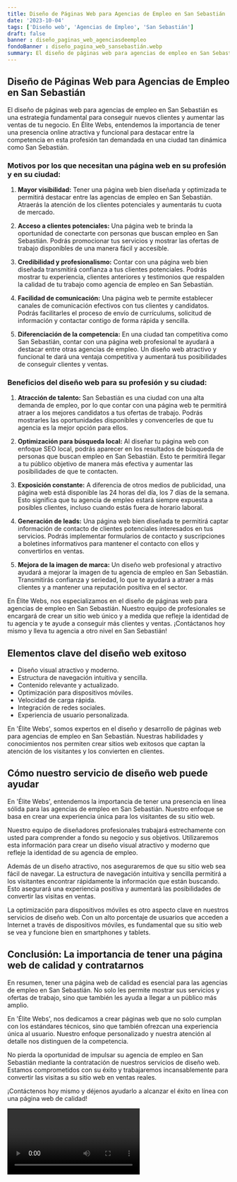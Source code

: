 ```yaml
---
title: Diseño de Páginas Web para Agencias de Empleo en San Sebastián
date: '2023-10-04'
tags: ['Diseño web', 'Agencias de Empleo', 'San Sebastián']
draft: false
banner : diseño_paginas_web_agenciasdeempleo
fondoBanner : diseño_pagina_web_sansebastián.webp
summary: El diseño de páginas web para agencias de empleo en San Sebastián es una estrategia fundamental para conseguir nuevos clientes y aumentar las ventas de tu negocio. En Élite Webs, entendemos la importancia de tener una presencia online atractiva y funcional para destacar entre la competencia en esta profesión tan demandada en una ciudad tan dinámica como San Sebastián.
---
```


## Diseño de Páginas Web para Agencias de Empleo en San Sebastián

El diseño de páginas web para agencias de empleo en San Sebastián es una estrategia fundamental para conseguir nuevos clientes y aumentar las ventas de tu negocio. En Élite Webs, entendemos la importancia de tener una presencia online atractiva y funcional para destacar entre la competencia en esta profesión tan demandada en una ciudad tan dinámica como San Sebastián.

### Motivos por los que necesitan una página web en su profesión y en su ciudad:

1. **Mayor visibilidad:** Tener una página web bien diseñada y optimizada te permitirá destacar entre las agencias de empleo en San Sebastián. Atraerás la atención de los clientes potenciales y aumentarás tu cuota de mercado.

2. **Acceso a clientes potenciales:** Una página web te brinda la oportunidad de conectarte con personas que buscan empleo en San Sebastián. Podrás promocionar tus servicios y mostrar las ofertas de trabajo disponibles de una manera fácil y accesible.

3. **Credibilidad y profesionalismo:** Contar con una página web bien diseñada transmitirá confianza a tus clientes potenciales. Podrás mostrar tu experiencia, clientes anteriores y testimonios que respalden la calidad de tu trabajo como agencia de empleo en San Sebastián.

4. **Facilidad de comunicación:** Una página web te permite establecer canales de comunicación efectivos con tus clientes y candidatos. Podrás facilitarles el proceso de envío de currículums, solicitud de información y contactar contigo de forma rápida y sencilla.

5. **Diferenciación de la competencia:** En una ciudad tan competitiva como San Sebastián, contar con una página web profesional te ayudará a destacar entre otras agencias de empleo. Un diseño web atractivo y funcional te dará una ventaja competitiva y aumentará tus posibilidades de conseguir clientes y ventas.

### Beneficios del diseño web para su profesión y su ciudad:

1. **Atracción de talento:** San Sebastián es una ciudad con una alta demanda de empleo, por lo que contar con una página web te permitirá atraer a los mejores candidatos a tus ofertas de trabajo. Podrás mostrarles las oportunidades disponibles y convencerles de que tu agencia es la mejor opción para ellos.

2. **Optimización para búsqueda local:** Al diseñar tu página web con enfoque SEO local, podrás aparecer en los resultados de búsqueda de personas que buscan empleo en San Sebastián. Esto te permitirá llegar a tu público objetivo de manera más efectiva y aumentar las posibilidades de que te contacten.

3. **Exposición constante:** A diferencia de otros medios de publicidad, una página web está disponible las 24 horas del día, los 7 días de la semana. Esto significa que tu agencia de empleo estará siempre expuesta a posibles clientes, incluso cuando estás fuera de horario laboral.

4. **Generación de leads:** Una página web bien diseñada te permitirá captar información de contacto de clientes potenciales interesados en tus servicios. Podrás implementar formularios de contacto y suscripciones a boletines informativos para mantener el contacto con ellos y convertirlos en ventas.

5. **Mejora de la imagen de marca:** Un diseño web profesional y atractivo ayudará a mejorar la imagen de tu agencia de empleo en San Sebastián. Transmitirás confianza y seriedad, lo que te ayudará a atraer a más clientes y a mantener una reputación positiva en el sector.

En Élite Webs, nos especializamos en el diseño de páginas web para agencias de empleo en San Sebastián. Nuestro equipo de profesionales se encargará de crear un sitio web único y a medida que refleje la identidad de tu agencia y te ayude a conseguir más clientes y ventas. ¡Contáctanos hoy mismo y lleva tu agencia a otro nivel en San Sebastián!

<GifSeo />

<Cta />

## Elementos clave del diseño web exitoso

- Diseño visual atractivo y moderno.
- Estructura de navegación intuitiva y sencilla.
- Contenido relevante y actualizado.
- Optimización para dispositivos móviles.
- Velocidad de carga rápida.
- Integración de redes sociales.
- Experiencia de usuario personalizada.

En 'Élite Webs', somos expertos en el diseño y desarrollo de páginas web para agencias de empleo en San Sebastián. Nuestras habilidades y conocimientos nos permiten crear sitios web exitosos que captan la atención de los visitantes y los convierten en clientes.

## Cómo nuestro servicio de diseño web puede ayudar

En 'Élite Webs', entendemos la importancia de tener una presencia en línea sólida para las agencias de empleo en San Sebastián. Nuestro enfoque se basa en crear una experiencia única para los visitantes de su sitio web.

Nuestro equipo de diseñadores profesionales trabajará estrechamente con usted para comprender a fondo su negocio y sus objetivos. Utilizaremos esta información para crear un diseño visual atractivo y moderno que refleje la identidad de su agencia de empleo.

Además de un diseño atractivo, nos aseguraremos de que su sitio web sea fácil de navegar. La estructura de navegación intuitiva y sencilla permitirá a los visitantes encontrar rápidamente la información que están buscando. Esto asegurará una experiencia positiva y aumentará las posibilidades de convertir las visitas en ventas.

La optimización para dispositivos móviles es otro aspecto clave en nuestros servicios de diseño web. Con un alto porcentaje de usuarios que acceden a Internet a través de dispositivos móviles, es fundamental que su sitio web se vea y funcione bien en smartphones y tablets.

## Conclusión: La importancia de tener una página web de calidad y contratarnos

En resumen, tener una página web de calidad es esencial para las agencias de empleo en San Sebastián. No solo les permite mostrar sus servicios y ofertas de trabajo, sino que también les ayuda a llegar a un público más amplio.

En 'Élite Webs', nos dedicamos a crear páginas web que no solo cumplan con los estándares técnicos, sino que también ofrezcan una experiencia única al usuario. Nuestro enfoque personalizado y nuestra atención al detalle nos distinguen de la competencia.

No pierda la oportunidad de impulsar su agencia de empleo en San Sebastián mediante la contratación de nuestros servicios de diseño web. Estamos comprometidos con su éxito y trabajaremos incansablemente para convertir las visitas a su sitio web en ventas reales.

¡Contáctenos hoy mismo y déjenos ayudarlo a alcanzar el éxito en línea con una página web de calidad!

<Video />

<CtaBot job='Agencias de Empleo' city='San Sebastián'/>

<Gmaps query='San Sebastián+españa+maps' />